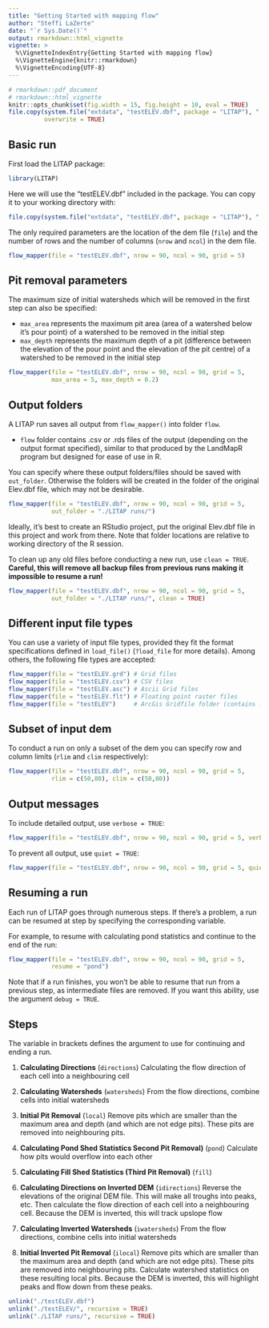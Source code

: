 ```yaml
---
title: "Getting Started with mapping flow"
author: "Steffi LaZerte"
date: "`r Sys.Date()`"
output: rmarkdown::html_vignette
vignette: >
  %\VignetteIndexEntry{Getting Started with mapping flow}
  %\VignetteEngine{knitr::rmarkdown}
  %\VignetteEncoding{UTF-8}
---
```


```r
# rmarkdown::pdf_document
# rmarkdown::html_vignette
knitr::opts_chunk$set(fig.width = 15, fig.height = 10, eval = TRUE)
file.copy(system.file("extdata", "testELEV.dbf", package = "LITAP"), ".", 
          overwrite = TRUE)
```

<style>
.figure {
  max-width: 100%;
  margin: auto;
}
.table {
  width: auto;
  margin: auto;
}
</style>

## Basic run

First load the LITAP package:
  
```r
library(LITAP)
```


Here we will use the "testELEV.dbf" included in the package. You can copy it to your working directory with:

```r
file.copy(system.file("extdata", "testELEV.dbf", package = "LITAP"), ".")
```

The only required parameters are the location of the dem file (`file`) and the number of rows and the number of columns (`nrow` and `ncol`) in the dem file.

```r
flow_mapper(file = "testELEV.dbf", nrow = 90, ncol = 90, grid = 5)
```

## Pit removal parameters

The maximum size of initial watersheds which will be removed in the first step can also be specified:

- `max_area` represents the maximum pit area (area of a watershed below it's pour point) of a watershed to be removed in the initial step
- `max_depth` represents the maximum depth of a pit (difference between the elevation of the pour point and the elevation of the pit centre) of a watershed to be removed in the initial step

```r
flow_mapper(file = "testELEV.dbf", nrow = 90, ncol = 90, grid = 5,
            max_area = 5, max_depth = 0.2)
```

## Output folders

A LITAP run saves all output from `flow_mapper()` into folder `flow`.  

- `flow` folder contains .csv or .rds files of the output (depending on the output format specified), similar to that produced by the LandMapR program but designed for ease of use in R.

You can specify where these output folders/files should be saved with `out_folder`. Otherwise the folders will be created in the folder of the original Elev.dbf file, which may not be desirable.

```r
flow_mapper(file = "testELEV.dbf", nrow = 90, ncol = 90, grid = 5, 
            out_folder = "./LITAP runs/")
```

Ideally, it's best to create an RStudio project, put the original Elev.dbf file in this project and work from there. Note that folder locations are relative to working directory of the R session.


To clean up any old files before conducting a new run, use `clean = TRUE`. __Careful, this will remove all backup files from previous runs making it impossible to resume a run!__

```r
flow_mapper(file = "testELEV.dbf", nrow = 90, ncol = 90, grid = 5,
            out_folder = "./LITAP runs/", clean = TRUE)
```

## Different input file types

You can use a variety of input file types, provided they fit the format specifications defined in `load_file()` (`?load_file` for more details). Among others, the following file types are accepted:

```r
flow_mapper(file = "testELEV.grd") # Grid files
flow_mapper(file = "testELEV.csv") # CSV files
flow_mapper(file = "testELEV.asc") # Ascii Grid files
flow_mapper(file = "testELEV.flt") # Floating point raster files
flow_mapper(file = "testELEV")     # ArcGis Gridfile folder (contains .hdr files)
```


## Subset of input dem

To conduct a run on only a subset of the dem you can specify row and column limits (`rlim` and `clim` respectively):

```r
flow_mapper(file = "testELEV.dbf", nrow = 90, ncol = 90, grid = 5,
            rlim = c(50,80), clim = c(50,80))
```

## Output messages

To include detailed output, use `verbose = TRUE`:

```r
flow_mapper(file = "testELEV.dbf", nrow = 90, ncol = 90, grid = 5, verbose = TRUE)
```

To prevent all output, use `quiet = TRUE`:

```r
flow_mapper(file = "testELEV.dbf", nrow = 90, ncol = 90, grid = 5, quiet = TRUE)
```

## Resuming a run
Each run of LITAP goes through numerous steps. If there's a problem, a run can be resumed at step by specifying the corresponding variable.

For example, to resume with calculating pond statistics and continue to the end of the run:

```r
flow_mapper(file = "testELEV.dbf", nrow = 90, ncol = 90, grid = 5,
            resume = "pond")
```

Note that if a run finishes, you won't be able to resume that run from a previous step, as intermediate files are removed.
If you want this ability, use the argument `debug = TRUE`.

## Steps

The variable in brackets defines the argument to use for continuing and ending a run.

1. __Calculating Directions__ (`directions`)
Calculating the flow direction of each cell into a neighbouring cell 

2. __Calculating Watersheds__ (`watersheds`)
From the flow directions, combine cells into initial watersheds

3. __Initial Pit Removal__ (`local`)
Remove pits which are smaller than the maximum area and depth (and which are not edge pits). These pits are removed into neighbouring pits.

4. __Calculating Pond Shed Statistics Second Pit Removal)__ (`pond`)
Calculate how pits would overflow into each other

5. __Calculating Fill Shed Statistics (Third Pit Removal)__ (`fill`)

6. __Calculating Directions on Inverted DEM__ (`idirections`)
Reverse the elevations of the original DEM file. This will make all troughs into peaks, etc. Then calculate the flow direction of each cell into a neighbouring cell. Because the DEM is inverted, this will track upslope flow

7. __Calculating Inverted Watersheds__ (`iwatersheds`)
From the flow directions, combine cells into initial watersheds

8. __Initial Inverted Pit Removal__ (`ilocal`)
Remove pits which are smaller than the maximum area and depth (and which are not edge pits). These pits are removed into neighbouring pits. Calculate watershed statistics on these resulting local pits. Because the DEM is inverted, this will highlight peaks and flow down from these peaks.


```r
unlink("./testELEV.dbf")
unlink("./testELEV/", recursive = TRUE)
unlink("./LITAP runs/", recursive = TRUE)
```


